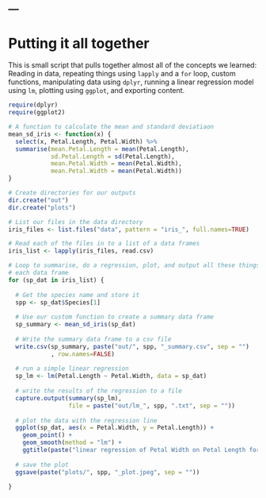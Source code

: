 ---
---

# Putting it all together

This is small script that pulls together almost all of the concepts we learned: 
Reading in data, repeating things using `lapply` and a `for` loop, custom functions, 
manipulating data using `dplyr`, running a linear regression model using `lm`, 
plotting using `ggplot`, and exporting content.

```r
require(dplyr)
require(ggplot2)

# A function to calculate the mean and standard deviatiaon
mean_sd_iris <- function(x) {
  select(x, Petal.Length, Petal.Width) %>%
  summarise(mean.Petal.Length = mean(Petal.Length), 
            sd.Petal.Length = sd(Petal.Length), 
            mean.Petal.Width = mean(Petal.Width), 
            mean.Petal.Width = mean(Petal.Width))
}

# Create directories for our outputs
dir.create("out")
dir.create("plots")

# List our files in the data directory
iris_files <- list.files("data", pattern = "iris_", full.names=TRUE)

# Read each of the files in to a list of a data frames
iris_list <- lapply(iris_files, read.csv)

# Loop to summarise, do a regression, plot, and output all these things for 
# each data frame
for (sp_dat in iris_list) {
  
  # Get the species name and store it
  spp <- sp_dat$Species[1]
  
  # Use our custom function to create a summary data frame
  sp_summary <- mean_sd_iris(sp_dat)
  
  # Write the summary data frame to a csv file
  write.csv(sp_summary, paste("out/", spp, "_summary.csv", sep = "")
            , row.names=FALSE)
  
  # run a simple linear regression
  sp_lm <- lm(Petal.Length ~ Petal.Width, data = sp_dat)
  
  # write the results of the regression to a file
  capture.output(summary(sp_lm), 
                 file = paste("out/lm_", spp, ".txt", sep = ""))
  
  # plot the data with the regression line
  ggplot(sp_dat, aes(x = Petal.Width, y = Petal.Length)) + 
    geom_point() + 
    geom_smooth(method = "lm") + 
    ggtitle(paste("linear regression of Petal Width on Petal Length for Iris ", spp, sep=""))
  
  # save the plot
  ggsave(paste("plots/", spp, "_plot.jpeg", sep = ""))
  
}
```

